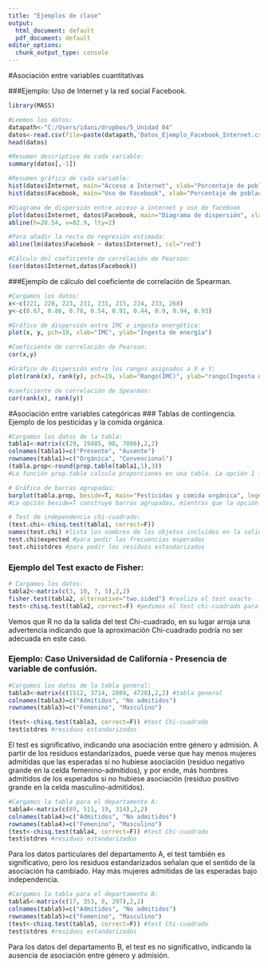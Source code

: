 ---
title: "Ejemplos de clase"
output:
  html_document: default
  pdf_document: default
editor_options:
  chunk_output_type: console
---
#Asociación entre variables cuantitativas

###Ejemplo: Uso de Internet y la red social Facebook.

```{r echo=TRUE, fig.width=4, fig.height=4}
library(MASS)

#Leemos los datos:
datapath<-"C:/Users/idani/dropbox/5_Unidad 04"
datos<-read.csv(file=paste(datapath,'Datos_Ejemplo_Facebook_Internet.csv', sep="/"), sep = ",")
head(datos)

#Resumen descriptivo de cada variable:
summary(datos[,-1])

#Resumen gráfico de cada variable:
hist(datos$Internet, main="Acceso a Internet", xlab="Porcentaje de población con acceso a Internet", ylab="Frecuencia", col="lightblue")
hist(datos$Facebook, main="Uso de Facebook", xlab="Porcentaje de población usuaria de Facebook", ylab="Frecuencia", col="lightblue")

#Diagrama de dispersión entre acceso a internet y uso de facebook
plot(datos$Internet, datos$Facebook, main="Diagrama de dispersión", xlab="Acceso a Internet", ylab="Uso de Facebook", col="blue", pch=16)
abline(h=20.54, v=82.9, lty=2)

#Para añadir la recta de regresión estimada:
abline(lm(datos$Facebook ~ datos$Internet), col="red") 

#Cálculo del coeficiente de correlación de Pearson:
(cor(datos$Internet,datos$Facebook))

```

###Ejemplo de cálculo del coeficiente de correlación de Spearman.

```{r echo=TRUE, fig.width=4, fig.height=4}
#Cargamos los datos:
x<-c(221, 228, 223, 211, 231, 215, 224, 233, 268) 
y<-c(0.67, 0.86, 0.78, 0.54, 0.91, 0.44, 0.9, 0.94, 0.93) 

#Gráfico de dispersión entre IMC e ingesta energética:
plot(x, y, pch=19, xlab="IMC", ylab="Ingesta de energía")

#Coeficiente de correlación de Pearson:
cor(x,y)

#Gráfico de dispersión entre los rangos asignados a X e Y:
plot(rank(x), rank(y), pch=19, xlab="Rango(IMC)", ylab="rango(Ingesta de energía)") #La función rank() asigna rangos a los valores de la variable.

#coeficiente de correlación de Spearman:
cor(rank(x), rank(y))
```

#Asociación entre variables categóricas
### Tablas de contingencia. Ejemplo de los pesticidas y la comida orgánica.


```{r, fig.width=4, fig.height=4}
#Cargamos los datos de la tabla:
tabla1<-matrix(c(29, 19485, 98, 7086),2,2)
colnames(tabla1)=c("Presente", "Ausente")
rownames(tabla1)=c("Orgánica", "Convencional")
(tabla.prop<-round(prop.table(tabla1,1),3)) 
#La función prop.table calcula proporciones en una tabla. La opción 1 indica que calcule proporciones por fila, 2 por columna, y si no se especifica se calculan proporciones sobre el total.

# Gráfico de barras agrupadas:
barplot(tabla.prop, beside=T, main="Pesticidas y comida orgánica", legend.text=rownames(tabla.prop), ylab="Proporción", xlab="Tipo de comida")
#La opción beside=T construye barras agrupadas, mientras que la opción beside=F contruye barras apiladas. 

# Test de independencia chi-cuadrado:
(test.chi<-chisq.test(tabla1, correct=F))
names(test.chi) #lista los nombres de los objetos incluidos en la salida del test
test.chi$expected #para pedir las frecuencias esperadas
test.chi$stdres #para pedir los residuos estandarizados
```

### Ejemplo del Test exacto de Fisher:

```{r}
# Cargamos los datos:
tabla2<-matrix(c(3, 10, 7, 5),2,2)
fisher.test(tabla2, alternative="two.sided") #realiza el test exacto
test<-chisq.test(tabla2, correct=F) #pedimos el test chi-cuadrado para ver qué sucede
```
Vemos que R no da la salida del test Chi-cuadrado, en su lugar arroja una advertencia indicando que la aproximación Chi-cuadrado podría no ser adecuada en este caso.



### Ejemplo: Caso Universidad de California - Presencia de variable de confusión.

```{r}
#Cargamos los datos de la tabla general:
tabla3<-matrix(c(1512, 3714, 2809, 4728),2,2) #tabla general
colnames(tabla3)=c("Admitidos", "No admitidos")
rownames(tabla3)=c("Femenino", "Masculino")

(test<-chisq.test(tabla3, correct=F)) #test Chi-cuadrado
test$stdres #residuos estandarizados
```

El test es significativo, indicando una asociación entre género y admisión. A partir de los residuos estandarizados, puede verse que hay menos mujeres admitidas que las esperadas si no hubiese asociación (residuo negativo grande en la celda femenino-admitidos), y por ende, más hombres admitidos de los esperados si no hubiese asociación (residuo positivo grande en la celda masculino-admitidos).   

```{r}
#Cargamos la tabla para el departamento A:
tabla4<-matrix(c(89, 511, 19, 314),2,2) 
colnames(tabla4)=c("Admitidos", "No admitidos")
rownames(tabla4)=c("Femenino", "Masculino")
(test<-chisq.test(tabla4, correct=F)) #test Chi-cuadrado
test$stdres #residuos estandarizados
```

Para los datos particulares del departamento A, el test también es significativo, pero los residuos estandarizados señalan que el sentido de la asociación ha cambiado. Hay más mujeres admitidas de las esperadas bajo independencia. 

```{r}
#Cargamos la tabla para el departamento B:
tabla5<-matrix(c(17, 353, 8, 207),2,2) 
colnames(tabla5)=c("Admitidos", "No admitidos")
rownames(tabla5)=c("Femenino", "Masculino")
(test<-chisq.test(tabla5, correct=F)) #test Chi-cuadrado
test$stdres #residuos estandarizados
```

Para los datos del departamento B, el test es no significativo, indicando la ausencia de asociación entre género y admisión. 


